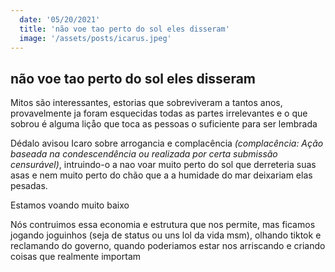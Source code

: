 ```yaml
---
  date: '05/20/2021'
  title: 'não voe tao perto do sol eles disseram'
  image: '/assets/posts/icarus.jpeg'
---
```


## não voe tao perto do sol eles disseram

Mitos são interessantes, estorias que sobreviveram a tantos anos,
provavelmente ja foram esquecidas todas as partes irrelevantes e o que sobrou é alguma
liçåo que toca as pessoas o suficiente para ser lembrada

Dédalo avisou Icaro sobre arrogancia e complacência _(complacência: Ação baseada na condescendência ou realizada por certa submissão censurável)_,
intruindo-o a nao voar muito perto do sol que derreteria suas asas e nem muito perto do
chão que a a humidade do mar deixariam elas pesadas.

Estamos voando muito baixo

Nós contruimos essa economia e estrutura que nos permite, mas ficamos
jogando joguinhos (seja de status ou uns lol da vida msm), olhando tiktok e reclamando do governo,
quando poderiamos estar nos arriscando e criando coisas que realmente importam
